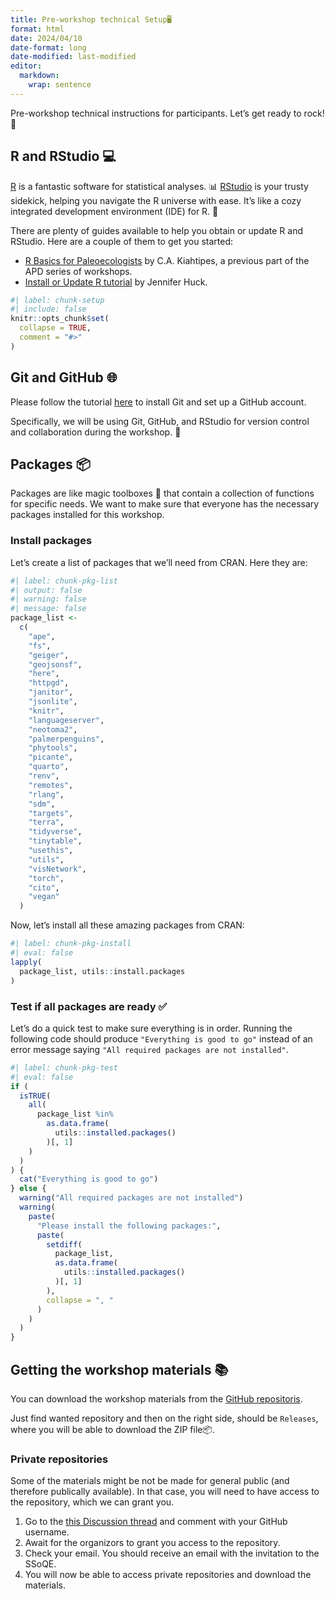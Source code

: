 ```yaml
---
title: Pre-workshop technical Setup🖥️
format: html
date: 2024/04/10
date-format: long
date-modified: last-modified
editor: 
  markdown: 
    wrap: sentence
---
```


Pre-workshop technical instructions for participants.
Let's get ready to rock!
🚀

## R and RStudio 💻

[R](https://en.wikipedia.org/wiki/R_(programming_language)) is a fantastic software for statistical analyses.
📊 [RStudio](https://posit.co/products/open-source/rstudio/) is your trusty sidekick, helping you navigate the R universe with ease.
It's like a cozy integrated development environment (IDE) for R.
🌟

There are plenty of guides available to help you obtain or update R and RStudio.
Here are a couple of them to get you started:

-   [R Basics for Paleoecologists](https://ckiahtipes.github.io/) by C.A. Kiahtipes, a previous part of the APD series of workshops.
-   [Install or Update R tutorial](https://jennhuck.github.io/workshops/install_update_R.html) by Jennifer Huck.

```r
#| label: chunk-setup
#| include: false
knitr::opts_chunk$set(
  collapse = TRUE,
  comment = "#>"
)
```

## Git and GitHub 🌐

Please follow the tutorial [here](https://ondrejmottl.github.io/VersionControl_gitHell/) to install Git and set up a GitHub account.

Specifically, we will be using Git, GitHub, and RStudio for version control and collaboration during the workshop.
🤝

## Packages 📦

Packages are like magic toolboxes 🧰 that contain a collection of functions for specific needs.
We want to make sure that everyone has the necessary packages installed for this workshop.

### Install packages

Let's create a list of packages that we'll need from CRAN.
Here they are:

```r
#| label: chunk-pkg-list
#| output: false 
#| warning: false
#| message: false
package_list <-
  c(
    "ape",
    "fs",
    "geiger",
    "geojsonsf",
    "here",
    "httpgd",
    "janitor",
    "jsonlite",
    "knitr",
    "languageserver",
    "neotoma2",
    "palmerpenguins",
    "phytools",
    "picante",
    "quarto",
    "renv",
    "remotes",
    "rlang",
    "sdm",
    "targets",
    "terra",
    "tidyverse",
    "tinytable",
    "usethis",
    "utils",
    "visNetwork",
    "torch",
    "cito",
    "vegan"
  )
```

Now, let's install all these amazing packages from CRAN:

```r
#| label: chunk-pkg-install
#| eval: false
lapply(
  package_list, utils::install.packages
)
```

### Test if all packages are ready ✅

Let's do a quick test to make sure everything is in order.
Running the following code should produce `"Everything is good to go"` instead of an error message saying `"All required packages are not installed"`.

```r
#| label: chunk-pkg-test
#| eval: false
if (
  isTRUE(
    all(
      package_list %in%
        as.data.frame(
          utils::installed.packages()
        )[, 1]
    )
  )
) {
  cat("Everything is good to go")
} else {
  warning("All required packages are not installed")
  warning(
    paste(
      "Please install the following packages:",
      paste(
        setdiff(
          package_list,
          as.data.frame(
            utils::installed.packages()
          )[, 1]
        ),
        collapse = ", "
      )
    )
  )
}
```

## Getting the workshop materials 📚

You can download the workshop materials from the [GitHub repositoris](https://github.com/orgs/SSoQE/repositories).

Just find wanted repository and then on the right side, should be `Releases`, where you will be able to download the ZIP file📦.

### Private repositories

Some of the materials might be not be made for general public (and therefore publically available).
In that case, you will need to have access to the repository, which we can grant you.

1.  Go to the [this Discussion thread](https://github.com/orgs/SSoQE/discussions/9) and comment with your GitHub username.
2.  Await for the organizors to grant you access to the repository.
3.  Check your email. You should receive an email with the invitation to the SSoQE.
4.  You will now be able to access private repositories and download the materials.